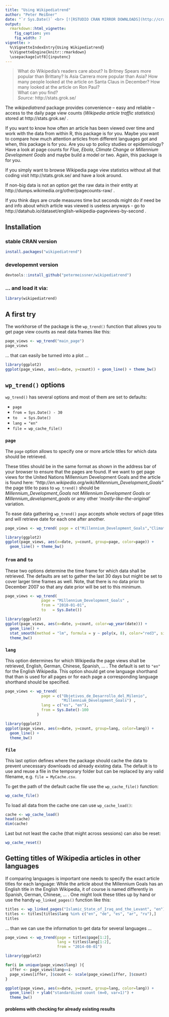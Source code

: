 ```yaml
---
title: "Using Wikipediatrend"
author: "Peter Meißner"
date: "`r Sys.Date()` <br> [![RSTUDIO CRAN MIRROR DOWNLOADS](http://cranlogs.r-pkg.org/badges/wikipediatrend)](http://cran.rstudio.com/web/packages/wikipediatrend)"
output:
  rmarkdown::html_vignette:
    fig_caption: yes
    fig_width: 7 
vignette: >
  %\VignetteIndexEntry{Using Wikipediatrend}
  %\VignetteEngine{knitr::rmarkdown}
  \usepackage[utf8]{inputenc}
---
```




> What do Wikipedia's readers care about? Is Britney Spears more popular than Brittany? Is Asia Carrera more popular than Asia? How many people looked at the article on Santa Claus in December? How many looked at the article on Ron Paul?
> <br> What can you find?
> <br> *Source:* http://stats.grok.se/ 



The *wikipediatrend* package provides convenience -- easy and reliable --
access to the daily page view counts (*Wikipedia article traffic statistics*)
stored at http://stats.grok.se/ . 

If you want to know how often an article has been viewed over time and 
work with the data from within R, this package is for you. 
Maybe you want to compare how much attention articles from different languages got and when, 
this package is for you.
Are you up to policy studies or epidemiology? Have a look at page counts for *Flue*, *Ebola*, *Climate Change* or
*Millennium Development Goals* and maybe build a model or two. Again, this package is for you. 

If you simply want to browse Wikipedia page view statistics without all that coding
visit http://stats.grok.se/ and have a look around. 

If non-big data is not an option get the raw data in their entity at 
http://dumps.wikimedia.org/other/pagecounts-raw/ . 

If you think days are crude measures time but seconds might do if need be and info about which article was viewed is useless anyways - go to http://datahub.io/dataset/english-wikipedia-pageviews-by-second . 


## Installation

### stable CRAN version 

```r
install.packages("wikipediatrend")
```

### developemnt version

```r
devtools::install_github("petermeissner/wikipediatrend")
```

### ... and load it via:


```r
library(wikipediatrend)
```


## A first try

The workhorse of the package is the `wp_trend()` function that allows you to get page 
view counts as neat data frames like this:

```r
page_views <- wp_trend("main_page")
page_views
```

... that can easily be turned into a plot ... 


```r
library(ggplot2)
ggplot(page_views, aes(x=date, y=count)) + geom_line() + theme_bw()
```


## `wp_trend()` options

`wp_trend()` has several options and most of them are set to defaults: 

- `page`
- `from = Sys.Date() - 30`
- `to   = Sys.Date()`
- `lang = "en"`
- `file = wp_cache_file()`

### `page`

The `page` option allows to specify one or more article titles for which data should be retrieved. 

These titles should be in the same format as shown in the address bar of your browser to ensure that the pages are found. 
If we want to get page views for the United Nations Millennium Development Goals and 
the article is found here:  *"http://en.wikipedia.org/wiki/Millennium_Development_Goals"* the page title to pass to `wp_trend()` should be *Millennium_Development_Goals* not *Millennium Development Goals* or *Millennium_development_goals* or amy other *'mostly-like-the-original'* variation. 

To ease data gathering `wp_trend()` `page` accepts whole vectors of page  titles and will retrieve date for each one after another. 

```r
page_views <- wp_trend( page = c("Millennium_Development_Goals","Climate_Change") )
```

```r
library(ggplot2)
ggplot(page_views, aes(x=date, y=count, group=page, color=page)) + 
  geom_line() + theme_bw()
```


### `from` and `to`

These two options determine the time frame for which data shall be retrieved. The defaults are set to gather the last 30 days but might be set to cover larger time frames as well. Note, that there is no data prior to December 2007 so that any date prior will be set to this minimum. 

```r
page_views <- wp_trend( 
                page = "Millennium_Development_Goals" ,
                from = "2010-01-01",
                to   = Sys.Date())
```

```r
library(ggplot2)
ggplot(page_views, aes(x=date, y=count, color=wp_year(date))) + 
  geom_line() + 
  stat_smooth(method = "lm", formula = y ~ poly(x, 8), color="red3", size=2) +  
  theme_bw() 
```


### `lang`

This option determines for which Wikipedia the page views shall be retrieved, English, German, Chinese, Spanish, ... . The default is set to `"en"` for the English Wikipedia. This option should get one language shorthand that than is used for all pages or for each page a corresponding language shorthand should be specified. 

```r
page_views <- wp_trend( 
                page = c("Objetivos_de_Desarrollo_del_Milenio",
                         "Millennium_Development_Goals") ,
                lang = c("es", "en"),
                from = Sys.Date()-100
              )
```

```r
library(ggplot2)
ggplot(page_views, aes(x=date, y=count, group=lang, color=lang)) + 
  geom_line() + 
  theme_bw() 
```


### `file`

This last option defines where the package should cache the data to prevent unecessary downloads od already existing data. The default is to use and reuse a file in the temporary folder but can be replaced by any valid filename, e.g. `file = MyCache.csv`.

To get the path of the default cache file use the `wp_cache_file()` function:

```r
wp_cache_file()
```

To load all data from the cache one can use `wp_cache_load()`:

```r
cache <- wp_cache_load()
head(cache)
dim(cache)
```

Last but not least the cache (that might across sessions) can also be reset:

```r
wp_cache_reset()
```


## Getting titles of Wikipedia articles in other languages

If comparing languages is important one needs to specify the exact article titles for each language: While the article about the Millennium Goals has an English title in the English Wikipedia, it of course is named differently in Spanish, German, Chinese, ... . One might look these titles up by hand or use the handy `wp_linked_pages()` function like this:


```r
titles <- wp_linked_pages("Islamic_State_of_Iraq_and_the_Levant", "en")
titles <- titles[titles$lang %in% c("en", "de", "es", "ar", "ru"),]
titles 
```

... than we can use the information to get data for several languages ... 

```r
page_views <- wp_trend(page = titles$page[1:2], 
                       lang = titles$lang[1:2],
                       from = "2014-08-01")
```


```r
library(ggplot2)

for(i in unique(page_views$lang) ){
  iffer <- page_views$lang==i
  page_views[iffer, ]$count <- scale(page_views[iffer, ]$count)
}

ggplot(page_views, aes(x=date, y=count, group=lang, color=lang)) + 
  geom_line() + ylab("standardized count (m=0, var=1)") +
  theme_bw() 
```


#### problems with checking for already existing results 












